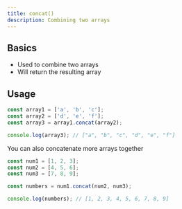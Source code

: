 ```yaml
---
title: concat()
description: Combining two arrays
---
```


## Basics

- Used to combine two arrays
- Will return the resulting array

## Usage

```js
const array1 = ['a', 'b', 'c'];
const array2 = ['d', 'e', 'f'];
const array3 = array1.concat(array2);

console.log(array3); // ["a", "b", "c", "d", "e", "f"]
```

You can also concatenate more arrays together

```js
const num1 = [1, 2, 3];
const num2 = [4, 5, 6];
const num3 = [7, 8, 9];

const numbers = num1.concat(num2, num3);

console.log(numbers); // [1, 2, 3, 4, 5, 6, 7, 8, 9]
```
